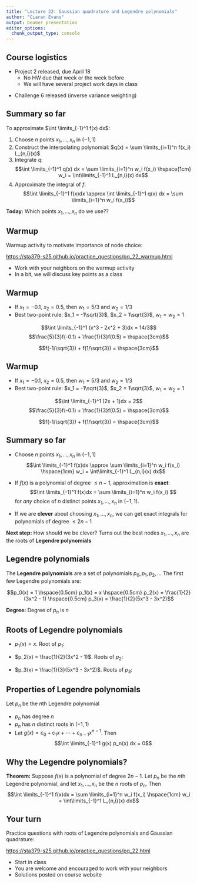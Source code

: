 ```yaml
---
title: "Lecture 22: Gaussian quadrature and Legendre polynomials"
author: "Ciaran Evans"
output: beamer_presentation
editor_options: 
  chunk_output_type: console
---
```


## Course logistics

* Project 2 released, due April 18
    * No HW due that week or the week before
    * We will have several project work days in class
    
\bigskip

* Challenge 6 released (inverse variance weighting)

## Summary so far

To approximate $\int \limits_{-1}^1 f(x) dx$:

1. Choose $n$ points $x_1,...,x_n$ in $(-1, 1)$
2. Construct the interpolating polynomial: $q(x) = \sum \limits_{i=1}^n f(x_i) L_{n,i}(x)$
3. Integrate $q$:
$$\int \limits_{-1}^1 q(x) dx = \sum \limits_{i=1}^n w_i f(x_i) \hspace{1cm} w_i = \int\limits_{-1}^1 L_{n,i}(x) dx$$
4. Approximate the integral of $f$:
$$\int \limits_{-1}^1 f(x)dx \approx \int \limits_{-1}^1 q(x) dx = \sum \limits_{i=1}^n w_i f(x_i)$$

**Today:** Which points $x_1,...,x_n$ do we use??

## Warmup

Warmup activity to motivate importance of node choice:

[https://sta379-s25.github.io/practice_questions/pq_22_warmup.html](https://sta379-s25.github.io/practice_questions/pq_22_warmup.html)

* Work with your neighbors on the warmup activity
* In a bit, we will discuss key points as a class

## Warmup

* If $x_1 = -0.1$, $x_2 = 0.5$, then $w_1 = 5/3$ and $w_2 = 1/3$
* Best two-point rule: $x_1 = -1\sqrt{3}$, $x_2 = 1\sqrt{3}$, $w_1 = w_2 = 1$

$$\int \limits_{-1}^1 (x^3 - 2x^2 + 3)dx = 14/3$$
$$\frac{5}{3}f(-0.1) + \frac{1}{3}f(0.5) = \hspace{3cm}$$

$$f(-1/\sqrt{3}) + f(1/\sqrt{3}) = \hspace{3cm}$$

## Warmup

* If $x_1 = -0.1$, $x_2 = 0.5$, then $w_1 = 5/3$ and $w_2 = 1/3$
* Best two-point rule: $x_1 = -1\sqrt{3}$, $x_2 = 1\sqrt{3}$, $w_1 = w_2 = 1$

$$\int \limits_{-1}^1 (2x + 1)dx = 2$$
$$\frac{5}{3}f(-0.1) + \frac{1}{3}f(0.5) = \hspace{3cm}$$

$$f(-1/\sqrt{3}) + f(1/\sqrt{3}) = \hspace{3cm}$$

## Summary so far

* Choose $n$ points $x_1,...,x_n$ in $(-1, 1)$
$$\int \limits_{-1}^1 f(x)dx \approx  \sum \limits_{i=1}^n w_i f(x_i) \hspace{1cm} w_i = \int\limits_{-1}^1 L_{n,i}(x) dx$$

* If $f(x)$ is a polynomial of degree $\leq n-1$, approximation is **exact**:
$$\int \limits_{-1}^1 f(x)dx =  \sum \limits_{i=1}^n w_i f(x_i) $$
for *any* choice of $n$ distinct points $x_1,...,x_n$ in $(-1, 1)$.

* If we are **clever** about choosing $x_1,...,x_n$, we can get exact integrals for polynomials of degree $\leq 2n-1$

**Next step:** How should we be clever? Turns out the best nodes $x_1,...,x_n$ are the roots of **Legendre polynomials**

## Legendre polynomials

The **Legendre polynomials** are a set of polynomials $p_0, p_1, p_2,...$ The first few Legendre polynomials are:

$$p_0(x) = 1 \hspace{0.5cm} p_1(x) = x \hspace{0.5cm} p_2(x) = \frac{1}{2}(3x^2 - 1) \hspace{0.5cm} p_3(x) = \frac{1}{2}(5x^3 - 3x^2)$$

**Degree:** Degree of $p_n$ is $n$

## Roots of Legendre polynomials

* $p_1(x) = x$. Root of $p_1$: 

\vspace{1cm}

* $p_2(x) = \frac{1}{2}(3x^2 - 1)$. Roots of $p_2$:

\vspace{2cm}

* $p_3(x) = \frac{1}{3}(5x^3 - 3x^2)$. Roots of $p_3$:

\vspace{2cm}

## Properties of Legendre polynomials

Let $p_n$ be the $n$th Legendre polynomial

* $p_n$ has degree $n$
* $p_n$ has $n$ distinct roots in $(-1, 1)$
* Let $g(x) = c_0 + c_1x + \cdots + c_{n-1} x^{n-1}$. Then
$$\int \limits_{-1}^1 g(x) p_n(x) dx = 0$$

\vspace{4cm}

## Why the Legendre polynomials?

**Theorem:** Suppose $f(x)$ is a polynomial of degree $2n - 1$. Let $p_n$ be the $n$th Legendre polynomial, and let $x_1,...,x_n$ be the $n$ roots of $p_n$. Then
$$\int \limits_{-1}^1 f(x)dx =  \sum \limits_{i=1}^n w_i f(x_i) \hspace{1cm} w_i = \int\limits_{-1}^1 L_{n,i}(x) dx$$

\vspace{4cm}

## Your turn

Practice questions with roots of Legendre polynomials and Gaussian quadrature:

[https://sta379-s25.github.io/practice_questions/pq_22.html](https://sta379-s25.github.io/practice_questions/pq_22.html)

* Start in class
* You are welcome and encouraged to work with your neighbors
* Solutions posted on course website
